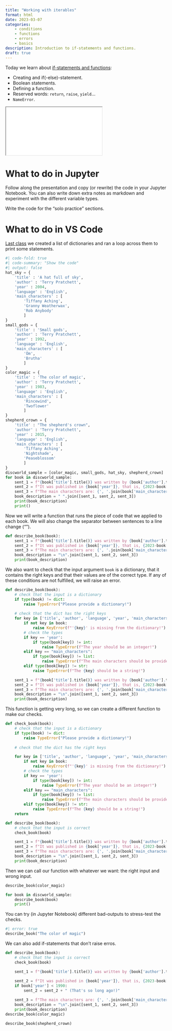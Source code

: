 ```yaml
---
title: "Working with iterables"
format: html
date: 2023-03-07
categories:
    - conditions
    - functions
    - errors
    - basics
description: Introduction to if-statements and functions.
draft: true
---
```



Today we learn about [if-statements and functions](../slides/if-functions.qmd){target="_blank"}:

- Creating and if(-else)-statement.
- Boolean statements.
- Defining a function.
- Reserved words: `return`, `raise`, `yield`...
- `NameError`.

<div>
```{=html}
<iframe class="slide-deck" src="../slides/if-functions.html"></iframe>
```
</div>


# What to do in Jupyter

Follow along the presentation and copy (or rewrite) the code in your Jupyter Notebook. You can also write down extra notes as markdown and experiment with the different variable types.

Write the code for the "solo practice" sections.

# What to do in VS Code

[Last class](2023-02-28-iterables.qmd) we created a list of dictionaries and ran a loop across them to print some statements.

```python
#| code-fold: true
#| code-summary: "Show the code"
#| output: false
hat_sky = {
    'title' : 'A hat full of sky',
    'author' : 'Terry Pratchett',
    'year' : 2004,
    'language' : 'English',
    'main_characters' : [
        'Tiffany Aching',
        'Granny Weatherwax',
        'Rob Anybody'
        ]
}
small_gods = {
    'title' : 'Small gods',
    'author' : 'Terry Pratchett',
    'year' : 1992,
    'language' : 'English',
    'main_characters' : [
        'Om',
        'Brutha'
        ]
}
color_magic = {
    'title' : 'The color of magic',
    'author' : 'Terry Pratchett',
    'year' : 1983,
    'language' : 'English',
    'main_characters' : [
        'Rincewind',
        'Twoflower'
        ]
}
shepherd_crown = {
    'title' : "The shepherd's crown",
    'author' : 'Terry Pratchett',
    'year' : 2015,
    'language' : 'English',
    'main_characters' : [
        'Tiffany Aching',
        'Nightshade',
        'Peaseblossom'
        ]
}
discworld_sample = [color_magic, small_gods, hat_sky, shepherd_crown]
for book in discworld_sample:
    sent_1 = f"{book['title'].title()} was written by {book['author'].title()} in {book['language']}."
    sent_2 = f"It was published in {book['year']}, that is, {2023-book['year']} years ago."
    sent_3 = f"The main characters are: {', '.join(book['main_characters'])}."
    book_description = " ".join([sent_1, sent_2, sent_3])
    print(book_description)
    print()
```

Now we will write a function that runs the piece of code that we applied to each book. We will also change the separator between sentences to a line change ("\n").

```python
def describe_book(book):
    sent_1 = f"{book['title'].title()} was written by {book['author'].title()} in {book['language']}."
    sent_2 = f"It was published in {book['year']}, that is, {2023-book['year']} years ago."
    sent_3 = f"The main characters are: {', '.join(book['main_characters'])}."
    book_description = "\n".join([sent_1, sent_2, sent_3])
    print(book_description)
```

We also want to check that the input argument `book` is a dictionary, that it contains the right keys and that their values are of the correct type. If any of these conditions are not fulfilled, we will raise an error.

```python
def describe_book(book):
    # check that the input is a dictionary
    if type(book) != dict:
        raise TypeError("Please provide a dictionary!")
    
    # check that the dict has the right keys
    for key in ['title', 'author', 'language', 'year', 'main_characters']:
        if not key in book:
            raise KeyError(f"'{key}' is missing from the dictionary!")
        # check the types
        if key == 'year':
            if type(book[key]) != int:
                raise TypeError(f"The year should be an integer!")
        elif key == "main_characters":
            if type(book[key]) != list:
                raise TypeError(f"The main characters should be provided as a list!")
        elif type(book[key]) != str:
            raise TypeError(f"The {key} should be a string!")

    sent_1 = f"{book['title'].title()} was written by {book['author'].title()} in {book['language']}."
    sent_2 = f"It was published in {book['year']}, that is, {2023-book['year']} years ago."
    sent_3 = f"The main characters are: {', '.join(book['main_characters'])}."
    book_description = "\n".join([sent_1, sent_2, sent_3])
    print(book_description)
```

This function is getting very long, so we can create a different function to make our checks.

```python
def check_book(book):
    # check that the input is a dictionary
    if type(book) != dict:
        raise TypeError("Please provide a dictionary!")
    
    # check that the dict has the right keys

    for key in ['title', 'author', 'language', 'year', 'main_characters']:
        if not key in book:
            raise KeyError(f"'{key}' is missing from the dictionary!")
        # check the types
        if key == 'year':
            if type(book[key]) != int:
                raise TypeError(f"The year should be an integer!")
        elif key == "main_characters":
            if type(book[key]) != list:
                raise TypeError(f"The main characters should be provided as a list!")
        elif type(book[key]) != str:
            raise TypeError(f"The {key} should be a string!")
    return

def describe_book(book):
    # check that the input is correct
    check_book(book)

    sent_1 = f"{book['title'].title()} was written by {book['author'].title()} in {book['language']}."
    sent_2 = f"It was published in {book['year']}, that is, {2023-book['year']} years ago."
    sent_3 = f"The main characters are: {', '.join(book['main_characters'])}."
    book_description = "\n".join([sent_1, sent_2, sent_3])
    print(book_description)
```

Then we can call our function with whatever we want: the right input and wrong input.

```python
describe_book(color_magic)
```

```python
for book in discworld_sample:
    describe_book(book)
    print()
```

You can try (in Jupyter Notebook) different bad-outputs to stress-test the checks.

```python
#| error: true
describe_book("The color of magic")
```

We can also add if-statements that don't raise erros.

```python
def describe_book(book):
    # check that the input is correct
    check_book(book)

    sent_1 = f"{book['title'].title()} was written by {book['author'].title()} in {book['language']}."
    
    sent_2 = f"It was published in {book['year']}, that is, {2023-book['year']} years ago."
    if book['year'] < 1990:
        sent_2 = sent_2 + " (That's so long ago!)"

    sent_3 = f"The main characters are: {', '.join(book['main_characters'])}."
    book_description = "\n".join([sent_1, sent_2, sent_3])
    print(book_description)
describe_book(color_magic)
```

```python
describe_book(shepherd_crown)
```
